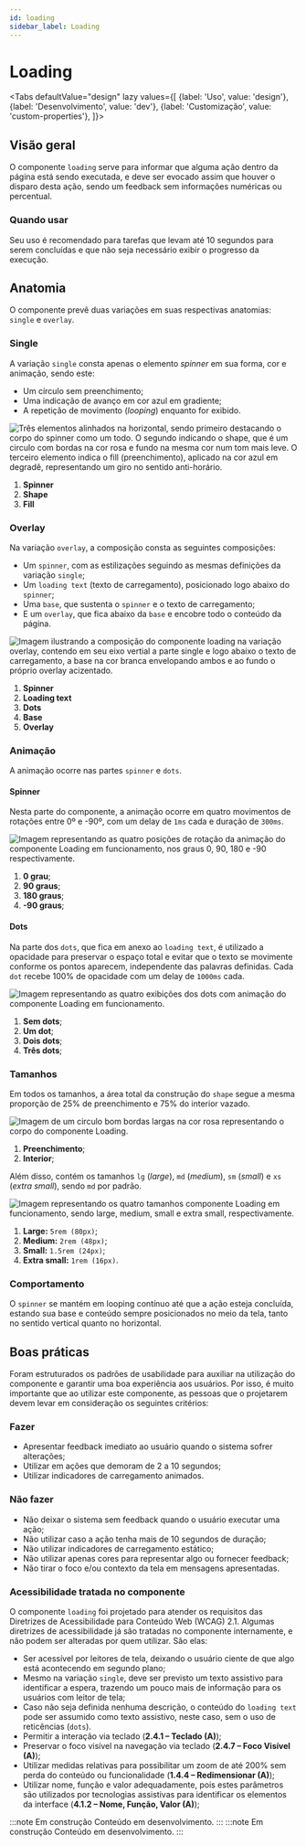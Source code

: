 ```yaml
---
id: loading
sidebar_label: Loading
---
```





# Loading

<Tabs
  defaultValue="design"
  lazy
  values={[
    {label: 'Uso', value: 'design'},
    {label: 'Desenvolvimento', value: 'dev'},
    {label: 'Customização', value: 'custom-properties'},
  ]}>

  <TabItem value="design">

## Visão geral
O componente `loading` serve para informar que alguma ação dentro da página está sendo executada, e deve ser evocado assim que houver o disparo desta ação, sendo um feedback sem informações numéricas ou percentual.

### Quando usar
Seu uso é recomendado para tarefas que levam até 10 segundos para serem concluídas e que não seja necessário exibir o progresso da execução.

## Anatomia
O componente prevê duas variações em suas respectivas anatomias: `single` e `overlay`.

### Single
A variação `single` consta apenas o elemento _spinner_ em sua forma, cor e animação, sendo este:
- Um círculo sem preenchimento;
- Uma indicação de avanço em cor azul em gradiente;
- A repetição de movimento (_looping_) enquanto for exibido.

<img
  src={loadingAnatomy}
  alt="Três elementos alinhados na horizontal, sendo primeiro destacando o corpo do spinner como um todo. O segundo indicando o shape, que é um circulo com bordas na cor rosa e fundo na mesma cor num tom mais leve. O terceiro elemento indica o fill (preenchimento), aplicado na cor azul em degradê, representando um giro no sentido anti-horário."
/>

1. **Spinner**
2. **Shape**
3. **Fill**

### Overlay
Na variação `overlay`, a composição consta as seguintes composições:
- Um `spinner`, com as estilizações seguindo as mesmas definições da variação `single`;
- Um `loading text` (texto de carregamento), posicionado logo abaixo do `spinner`;
- Uma `base`, que sustenta o `spinner` e o texto de carregamento;
- E um `overlay`, que fica abaixo da `base` e encobre todo o conteúdo da página.

<img
  src={loadingOverlayAnatomy}
  alt="Imagem ilustrando a composição do componente loading na variação overlay, contendo em seu eixo vertial a parte single e logo abaixo o texto de carregamento, a base na cor branca envelopando ambos e ao fundo o próprio overlay acizentado."
/>

1. **Spinner**
2. **Loading text**
3. **Dots**
4. **Base**
5. **Overlay**


### Animação
A animação ocorre nas partes `spinner` e `dots`. 

#### Spinner 
Nesta parte do componente, a animação ocorre em quatro movimentos de rotações entre 0º e -90º, com um delay de `1ms` cada e duração de `300ms`.

<img
  src={loadingSpinnerAnimation}
  alt="Imagem representando as quatro posições de rotação da animação do componente Loading em funcionamento, nos graus 0, 90, 180 e -90 respectivamente."
/>

1. **0 grau**;
2. **90 graus**;
3. **180 graus**;
4. **-90 graus**;

#### Dots
Na parte dos `dots`, que fica em anexo ao `loading text`, é utilizado a opacidade para preservar o espaço total e evitar que o texto se movimente conforme os pontos aparecem, independente das palavras definidas. Cada `dot` recebe 100% de opacidade com um delay de `1000ms` cada. 

<img
  src={loadingDotsAnimation}
  alt="Imagem representando as quatro exibições dos dots com animação do componente Loading em funcionamento."
/>

1. **Sem dots**;
2. **Um dot**;
3. **Dois dots**;
4. **Três dots**;

### Tamanhos
Em todos os tamanhos, a área total da construção do `shape` segue a mesma proporção de 25% de preenchimento e 75% do interior vazado. 

<img
  src={loadingStrokeSize}
  alt="Imagem de um circulo bom bordas largas na cor rosa representando o corpo do componente Loading."
/>

1. **Preenchimento**;
2. **Interior**;

Além disso, contém os tamanhos `lg` (_large_), `md` (_medium_), `sm` (_small_) e `xs` (_extra small_), sendo `md` por padrão.

<img
  src={loadingSizes}
  alt="Imagem representando os quatro tamanhos componente Loading em funcionamento, sendo large, medium, small e extra small, respectivamente."
/>

1. **Large:** `5rem (80px)`;
2. **Medium:** `2rem (48px)`;
3. **Small:** `1.5rem (24px)`;
4. **Extra small:** `1rem (16px)`.

### Comportamento
O `spinner` se mantém em looping contínuo até que a ação esteja concluída, estando sua base e conteúdo sempre posicionados no meio da tela, tanto no sentido vertical quanto no horizontal. 

## Boas práticas
Foram estruturados os padrões de usabilidade para auxiliar na utilização do componente e garantir uma boa experiência aos usuários. 
Por isso, é muito importante que ao utilizar este componente, as pessoas que o projetarem devem levar em consideração os seguintes critérios:

### Fazer
- Apresentar feedback imediato ao usuário quando o sistema sofrer alterações;
- Utilizar em ações que demoram de 2 a 10 segundos;
- Utilizar indicadores de carregamento animados.

### Não fazer
- Não deixar o sistema sem feedback quando o usuário executar uma ação;
- Não utilizar caso a ação tenha mais de 10 segundos de duração;
- Não utilizar indicadores de carregamento estático;
- Não utilizar apenas cores para representar algo ou fornecer feedback;
- Não tirar o foco e/ou contexto da tela em mensagens apresentadas.

### Acessibilidade tratada no componente
O componente `loading` foi projetado para atender os requisitos das Diretrizes de Acessibilidade para Conteúdo Web (WCAG) 2.1. Algumas diretrizes de acessibilidade já são tratadas no componente internamente, e não podem ser alteradas por quem utilizar.  São elas:

- Ser acessível por leitores de tela, deixando o usuário ciente de que algo está acontecendo em segundo plano;
- Mesmo na variação `single`, deve ser previsto um texto assistivo para identificar a espera, trazendo um pouco mais de informação para os usuários com leitor de tela;
- Caso não seja definida nenhuma descrição, o conteúdo do `loading text` pode ser assumido como texto assistivo, neste caso, sem o uso de reticências (`dots`).
- Permitir a interação via teclado (**2.4.1 – Teclado (A)**);
- Preservar o foco visível na navegação via teclado (**2.4.7 – Foco Visível (A)**);
- Utilizar medidas relativas para possibilitar um zoom de até 200% sem perda do conteúdo ou funcionalidade (**1.4.4 – Redimensionar (A)**);
- Utilizar nome, função e valor adequadamente, pois estes parâmetros são utilizados por tecnologias assistivas para identificar os elementos da interface (**4.1.2 – Nome, Função, Valor (A)**);

</TabItem>

<TabItem value="dev">
  :::note Em construção  
  Conteúdo em desenvolvimento.
  :::
</TabItem>

<TabItem value="custom-properties">
  :::note Em construção 
  Conteúdo em desenvolvimento.
  :::
</TabItem>

</Tabs>